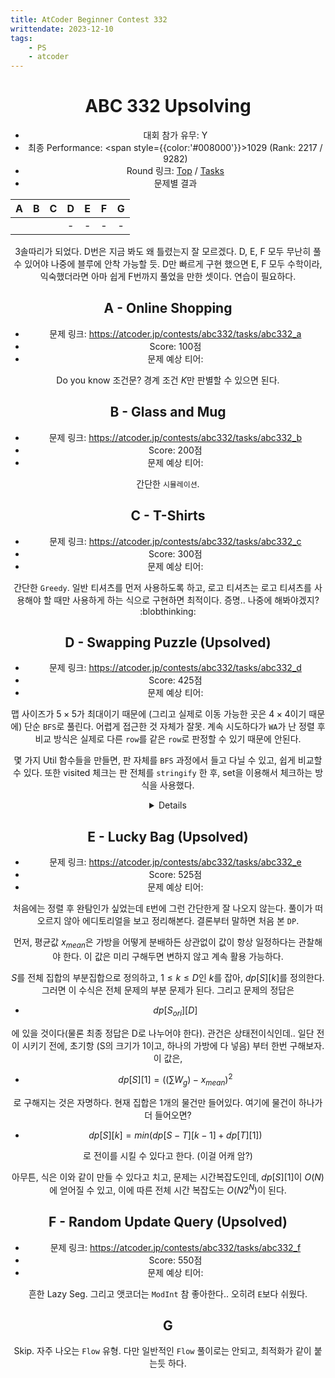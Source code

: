 ```yaml
---
title: AtCoder Beginner Contest 332
writtendate: 2023-12-10
tags:
    - PS
    - atcoder
---
```


<Header />

# ABC 332 Upsolving

- 대회 참가 유무: Y
- 최종 Performance: <span style={{color:'#008000'}}>1029</span> (Rank: 2217 / 9282)
- Round 링크: [Top](https://atcoder.jp/contests/abc332) / [Tasks](https://atcoder.jp/contests/abc332/tasks)
- 문제별 결과

| A | B | C | D | E | F | G |
| :-: | :-: | :-: | :-: | :-: | :-: | :-: |
| <AC state="AC" /> | <AC state="AC" /> | <AC state="AC" /> | - | - | - | - |


3솔따리가 되었다. D번은 지금 봐도 왜 틀렸는지 잘 모르겠다. D, E, F 모두 무난히 풀 수 있어야 나중에 블루에 안착 가능할 듯. D만 빠르게 구현 했으면 E, F 모두 수학이라, 익숙했더라면 아마 쉽게 F번까지 풀었을 만한 셋이다. 연습이 필요하다.

## A - Online Shopping

- 문제 링크: https://atcoder.jp/contests/abc332/tasks/abc332_a
- Score: 100점
- 문제 예상 티어: <SolvedTier tierName={TierName.Bronze} grade={5} width={15} />

Do you know 조건문? 경계 조건 $K$만 판별할 수 있으면 된다.

## B - Glass and Mug

- 문제 링크: https://atcoder.jp/contests/abc332/tasks/abc332_b
- Score: 200점
- 문제 예상 티어: <SolvedTier tierName={TierName.Silver} grade={5} width={15} />

간단한 `시뮬레이션`.

## C - T-Shirts

- 문제 링크: https://atcoder.jp/contests/abc332/tasks/abc332_c
- Score: 300점
- 문제 예상 티어: <SolvedTier tierName={TierName.Silver} grade={1} width={15} />

간단한 `Greedy`. 일반 티셔츠를 먼저 사용하도록 하고, 로고 티셔츠는 로고 티셔츠를 사용해야 할 때만 사용하게 하는 식으로 구현하면 최적이다. 증명.. 나중에 해봐야겠지? :blobthinking:

## D - Swapping Puzzle (Upsolved)

- 문제 링크: https://atcoder.jp/contests/abc332/tasks/abc332_d
- Score: 425점
- 문제 예상 티어: <SolvedTier tierName={TierName.Gold} grade={2} width={15} />

맵 사이즈가 $5 \times 5$가 최대이기 때문에 (그리고 실제로 이동 가능한 곳은 $4 \times 4$이기 때문에) 단순 `BFS`로 풀린다. 어렵게 접근한 것 자체가 잘못. 계속 시도하다가 `WA`가 난 정렬 후 비교 방식은 실제로 다른 `row`를 같은 `row`로 판정할 수 있기 때문에 안된다.

몇 가지 Util 함수들을 만들면, 판 자체를 `BFS` 과정에서 들고 다닐 수 있고, 쉽게 비교할 수 있다. 또한 visited 체크는 판 전체를 `stringify` 한 후, set을 이용해서 체크하는 방식을 사용했다.

<Details>
```cpp
int H, C;

struct Board {
    int b[5][5];

    int (&operator[](int idx))[5] {
        return b[idx];
    }
} A, B;

bool cmp(Board& a, Board& b) {
    for(int i = 0; i < H; ++i) {
        for(int j = 0; j < C; ++j) {
            if (a[i][j] == b[i][j]) continue;
            return false;
        }
    }
    return true;
}

unordered_set<string> US;

void visitedReset() {
    US.clear();
}

string getHash(Board& a) {
    string str = "";
    for(int i = 0; i < H; ++i) {
        for(int j = 0; j < C; ++j) {
            str += to_string(a[i][j]) + " ";
        }
    }
    return str;
}

bool checkVisited(Board& a) {
    string hash = getHash(a);
    if (US.find(hash) == US.end()) return false;
    return true;
}

void registerVisited(Board& a) {
    string hash = getHash(a);
    US.insert(hash);
}

struct QData {
    int depth;
    Board b;
} q[1000000];
int qf, qr;

void solve() {
    scanf("%d %d", &H, &C);
    FOR(i,0,H) FOR(j,0,C) scanf("%d", &A[i][j]);
    FOR(i,0,H) FOR(j,0,C) scanf("%d", &B[i][j]);

    int ans = 0x7FFFFFFF;

    Board a = A;
    visitedReset();
    // bfs
    qf = qr = 0;
    q[qr++] = { 0, a };
    while(qf != qr) {
        auto& cur = q[qf++];

        if (checkVisited(cur.b)) continue;
        registerVisited(cur.b);

        if (cmp(cur.b, B)) {
            ans = cur.depth;
            break;
        }

        for(int p = 0; p < H - 1; ++p) {
            Board b = cur.b;
            for(int i = 0; i < C; ++i) swap(b[p][i], b[p+1][i]);
            q[qr++] = {cur.depth + 1, b};
        }
        for(int p = 0; p < C - 1; ++p) {
            Board b = cur.b;
            for(int i = 0; i < H; ++i) swap(b[i][p], b[i][p+1]);
            q[qr++] = {cur.depth + 1, b};
        }
    }

    if (ans != 0x7FFFFFFF) {
        printf("%d\n", ans);
    } else {
        printf("-1\n");
    }
}
```
</Details>


정해는 `next_permutation`을 활용한다. 내가 안써본 `STL`인데, 지금보니 상당히 유용하다. 직접 구현하려면, 뒤쪽부터 '내림차순'이 끝나는 지점을 파악해서, 그 내림차순을 뒤집은 뒤, 내림차순 뒤집고 나서 맨 앞의 숫자를 `swap` 하면 된다. 규칙은 쉽게 발견할 수 있을 것. `next_permutation`을 구하는 데에는 $O(N)$이 걸린다. 또한, 단순히 오름차순과 내림차순이 중요하기 때문에, 조합으로도 쉽게 활용할 수 있다. ($[0, 1, 1]$ 와 같은 배열을 만들어서 쓰면 된다. 내림차순으로만 바꿔줌에 유의. 또는 $[1, 1, 0]$ 으로 한 뒤 `prev_permutation`을 사용해도 된다. 그동안은 `bitset`만 썼는데 이 방식도 교육적이다.)

<Details>
```cpp
int H, C;
int A[5][5], B[5][5];

void solve() {
    scanf("%d %d", &H, &C);
    FOR(i,0,H) FOR(j,0,C) scanf("%d", &A[i][j]);
    FOR(i,0,H) FOR(j,0,C) scanf("%d", &B[i][j]);

    int ans = 0x7FFFFFFF;

    int ri[5], ci[5];
    FOR(i,0,H) ri[i] = i;
    FOR(i,0,C) ci[i] = i;

    do {
        do {
            bool flag = true;
            for(int i = 0; i < H; ++i) {
                for(int j = 0; j < C; ++j) {
                    if (A[ri[i]][ci[j]] == B[i][j]) continue;
                    flag = false;
                    break;
                }
            }

            if (flag == false) continue;

            int cur = 0;
            FOR(i,0,H) FOR(j,i+1,H) if (ri[i] > ri[j]) ++cur;
            FOR(i,0,C) FOR(j,i+1,C) if (ci[i] > ci[j]) ++cur;

            if (cur < ans) ans = cur;
        } while(next_permutation(ci, ci + C));
    } while(next_permutation(ri, ri + H));

    if (ans != 0x7FFFFFFF) {
        printf("%d\n", ans);
    } else {
        printf("-1\n");
    }
}
```
</Details>


## E - Lucky Bag (Upsolved)

- 문제 링크: https://atcoder.jp/contests/abc332/tasks/abc332_e
- Score: 525점
- 문제 예상 티어: <SolvedTier tierName={TierName.Platinum} grade={5} width={15} />

처음에는 정렬 후 완탐인가 싶었는데 `E`번에 그런 간단한게 잘 나오지 않는다. 풀이가 떠오르지 않아 에디토리얼을 보고 정리해본다. 결론부터 말하면 처음 본 `DP`.

먼저, 평균값 $x_{mean}$은 가방을 어떻게 분배하든 상관없이 값이 항상 일정하다는 관찰해야 한다. 이 값은 미리 구해두면 변하지 않고 계속 활용 가능하다.

$S$를 전체 집합의 부분집합으로 정의하고, $1 \le k \le D$인 $k$를 잡아, $dp[S][k]$를 정의한다. 그러면 이 수식은 전체 문제의 부분 문제가 된다. 그리고 문제의 정답은

- $dp[S_{ori}][D]$

에 있을 것이다(물론 최종 정답은 D로 나누어야 한다). 관건은 상태전이식인데.. 일단 전이 시키기 전에, 초기항 (S의 크기가 1이고, 하나의 가방에 다 넣음) 부터 한번 구해보자. 이 값은,

- $dp[S][1] = ((\sum W_g) - x_{mean})^2$

로 구해지는 것은 자명하다. 현재 집합은 1개의 물건만 들어있다. 여기에 물건이 하나가 더 들어오면?

- $dp[S][k] = min(dp[S - T][k - 1] + dp[T][1])$

로 전이를 시킬 수 있다고 한다. (이걸 어캐 암?)

아무튼, 식은 이와 같이 만들 수 있다고 치고, 문제는 시간복잡도인데, $dp[S][1]$이 $O(N)$에 얻어질 수 있고, 이에 따른 전체 시간 복잡도는 $O(N 2^N)$이 된다.

## F - Random Update Query (Upsolved)

- 문제 링크: https://atcoder.jp/contests/abc332/tasks/abc332_f
- Score: 550점
- 문제 예상 티어: <SolvedTier tierName={TierName.Platinum} grade={2} width={15} />

흔한 Lazy Seg. 그리고 앳코더는 `ModInt` 참 좋아한다.. 오히려 `E`보다 쉬웠다.

## G

Skip. 자주 나오는 `Flow` 유형. 다만 일반적인 `Flow` 풀이로는 안되고, 최적화가 같이 붙는듯 하다.

<TagList />
<Comment />
